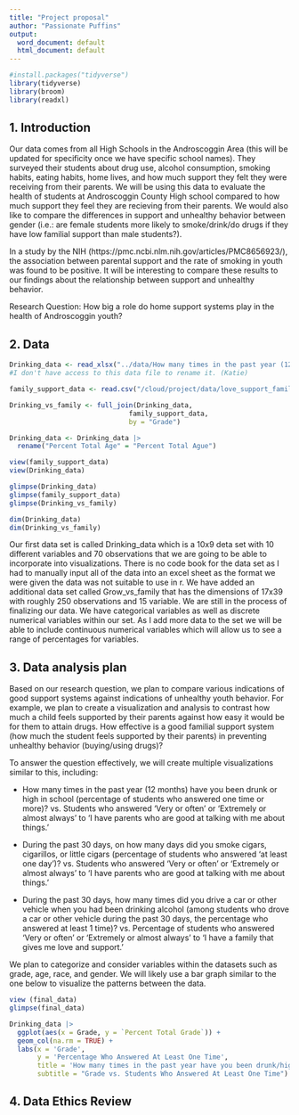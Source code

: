 ```yaml
--- 
title: "Project proposal"
author: "Passionate Puffins"
output:
  word_document: default
  html_document: default
---
```


```r
#install.packages("tidyverse")
library(tidyverse)
library(broom)
library(readxl)
```

## 1. Introduction

Our data comes from all High Schools in the Androscoggin Area (this will be updated for specificity once we have specific school names). They surveyed their students about drug use, alcohol consumption, smoking habits, eating habits, home lives, and how much support they felt they were receiving from their parents. We will be using this data to evaluate the health of students at Androscoggin County High school compared to how much support they feel they are recieving from their parents. We would also like to compare the differences in support and unhealthy behavior between gender (i.e.: are female students more likely to smoke/drink/do drugs if they have low familial support than male students?). 

In a study by the NIH (https://pmc.ncbi.nlm.nih.gov/articles/PMC8656923/), the association between parental support and the rate of smoking in youth was found to be positive. It will be interesting to compare these results to our findings about the relationship between support and unhealthy behavior. 

Research Question: How big a role do home support systems play in the health of Androscoggin youth? 

## 2. Data

```r
Drinking_data <- read_xlsx("../data/How many times in the past year (12 months) have you been drunk or high at school? (hn126) Percentage of students who answered at least 1 time.xlsx")
#I don't have access to this data file to rename it. (Katie)

family_support_data <- read.csv("/cloud/project/data/love_support_family.csv")

Drinking_vs_family <- full_join(Drinking_data, 
                              family_support_data, 
                              by = "Grade")


```



```r
Drinking_data <- Drinking_data |>
  rename("Percent Total Age" = "Percent Total Ague")
```


```r
view(family_support_data)
view(Drinking_data)

```

```r
glimpse(Drinking_data)
glimpse(family_support_data)
glimpse(Drinking_vs_family)
```

```r
dim(Drinking_data) 
dim(Drinking_vs_family)
```


Our first data set is called Drinking_data which is a 10x9 deta set with 10 different variables and 70 observations that we are going to be able to incorporate into visualizations. There is no code book for the data set as I had to manually input all of the data into an excel sheet as the format we were given the data was not suitable to use in r. We have added an additional data set called Grow_vs_family that has the dimensions of 17x39 with roughly 250 observations and 15 variable. We are still in the process of finalizing our data. We have categorical variables as well as discrete numerical variables within our set. As I add more data to the set we will be able to include continuous numerical variables which will allow us to see a range of percentages for variables.  


## 3. Data analysis plan

Based on our research question, we plan to compare various indications of good support systems against indications of unhealthy youth behavior. For example, we plan to create a visualization and analysis to contrast how much a child feels supported by their parents against how easy it would be for them to attain drugs. How effective is a good familial support system (how much the student feels supported by their parents) in preventing unhealthy behavior (buying/using drugs)? 

To answer the question effectively, we will create multiple visualizations similar to this, including:

- How many times in the past year (12 months) have you been drunk or high in school (percentage of students who answered one time or more)? vs. Students who answered 'Very or often' or 'Extremely or almost always' to 'I have parents who are good at talking with me about things.' 

- During the past 30 days, on how many days did you smoke cigars, cigarillos, or little cigars (percentage of students who answered 'at least one day')? vs. Students who answered 'Very or often' or 'Extremely or almost always' to 'I have parents who are good at talking with me about things.' 

- During the past 30 days, how many times did you drive a car or other vehicle when you had been drinking alcohol (among students who drove a car or other vehicle during the past 30 days, the percentage who answered at least 1 time)? vs. Percentage of students who answered 'Very or often' or 'Extremely or almost always' to 'I have a family that gives me love and support.'

We plan to categorize and consider variables within the datasets such as grade, age, race, and gender. We will likely use a bar graph similar to the one below to visualize the patterns between the data.   

```r
view (final_data)
glimpse(final_data)
```

```r
Drinking_data |>
  ggplot(aes(x = Grade, y = `Percent Total Grade`)) +
  geom_col(na.rm = TRUE) +
  labs(x = 'Grade', 
       y = 'Percentage Who Answered At Least One Time', 
       title = 'How many times in the past year have you been drunk/high at school?', 
       subtitle = "Grade vs. Students Who Answered At Least One Time")

```
## 4. Data Ethics Review



